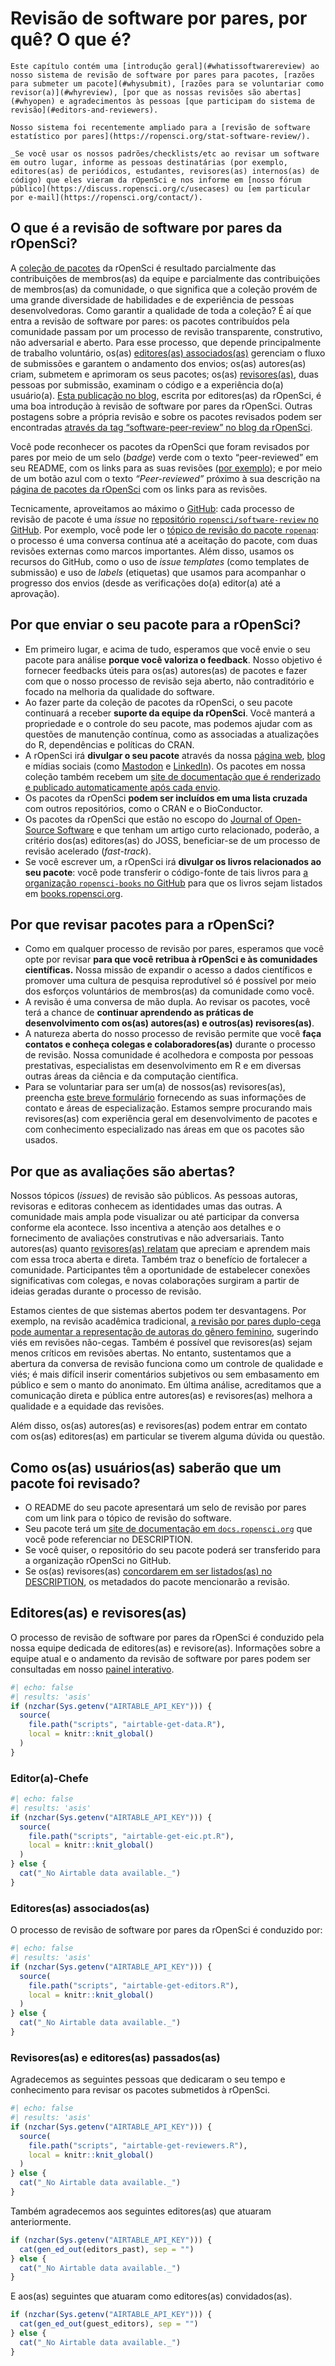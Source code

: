 # Revisão de software por pares, por quê? O que é? {#softwarereviewintro}

```block
Este capítulo contém uma [introdução geral](#whatissoftwarereview) ao nosso sistema de revisão de software por pares para pacotes, [razões para submeter um pacote](#whysubmit), [razões para se voluntariar como revisor(a)](#whyreview), [por que as nossas revisões são abertas](#whyopen) e agradecimentos às pessoas [que participam do sistema de revisão](#editors-and-reviewers).

Nosso sistema foi recentemente ampliado para a [revisão de software estatístico por pares](https://ropensci.org/stat-software-review/).

_Se você usar os nossos padrões/checklists/etc ao revisar um software em outro lugar, informe as pessoas destinatárias (por exemplo, editores(as) de periódicos, estudantes, revisores(as) internos(as) de código) que eles vieram da rOpenSci e nos informe em [nosso fórum público](https://discuss.ropensci.org/c/usecases) ou [em particular por e-mail](https://ropensci.org/contact/). 
```

## O que é a revisão de software por pares da rOpenSci? {#whatissoftwarereview}

A [coleção de pacotes](https://ropensci.org/packages/) da rOpenSci é resultado parcialmente das contribuições de membros(as) da equipe e parcialmente das contribuições de membros(as) da comunidade, o que significa que a coleção provém de uma grande diversidade de habilidades e de experiência de pessoas desenvolvedoras. Como garantir a qualidade de toda a coleção? É aí que entra a revisão de software por pares: os pacotes contribuídos pela comunidade passam por um processo de revisão transparente, construtivo, não adversarial e aberto. Para esse processo, que depende principalmente de trabalho voluntário, os(as) [editores(as) associados(as)](#associateditors) gerenciam o fluxo de submissões e garantem o andamento dos envios; os(as) autores(as) criam, submetem e aprimoram os seus pacotes; os(as) [revisores(as)](#reviewers), duas pessoas por submissão, examinam o código e a experiência do(a) usuário(a). [Esta publicação no blog](https://www.numfocus.org/blog/how-ropensci-uses-code-review-to-promote-reproducible-science/), escrita por editores(as) da rOpenSci, é uma boa introdução à revisão de software por pares da rOpenSci. Outras postagens sobre a própria revisão e sobre os pacotes revisados podem ser encontradas [através da tag "software-peer-review" no blog da rOpenSci](https://ropensci.org/tags/software-peer-review/).

Você pode reconhecer os pacotes da rOpenSci que foram revisados por pares por meio de um selo (*badge*) verde com o texto "peer-reviewed" em seu README, com os links para as suas revisões ([por exemplo](https://github.com/ropensci/restez#locally-query-genbank-)); e por meio de um botão azul com o texto *"Peer-reviewed"* próximo à sua descrição na [página de pacotes da rOpenSci](https://ropensci.org/packages/) com os links para as revisões.

Tecnicamente, aproveitamos ao máximo o [GitHub](https://github.com/): cada processo de revisão de pacote é uma *issue* no [repositório `ropensci/software-review` no GitHub](https://github.com/ropensci/software-review/). Por exemplo, você pode ler o [tópico de revisão do pacote `ropenaq`](https://github.com/ropensci/software-review/issues/24): o processo é uma conversa contínua até a aceitação do pacote, com duas revisões externas como marcos importantes. Além disso, usamos os recursos do GitHub, como o uso de *issue templates* (como templates de submissão) e uso de *labels* (etiquetas) que usamos para acompanhar o progresso dos envios (desde as verificações do(a) editor(a) até a aprovação).

## Por que enviar o seu pacote para a rOpenSci? {#whysubmit}

- Em primeiro lugar, e acima de tudo, esperamos que você envie o seu pacote para análise **porque você valoriza o feedback**. Nosso objetivo é fornecer feedbacks úteis para os(as) autores(as) de pacotes e fazer com que o nosso processo de revisão seja aberto, não contraditório e focado na melhoria da qualidade do software.
- Ao fazer parte da coleção de pacotes da rOpenSci, o seu pacote continuará a receber **suporte da equipe da rOpenSci**.  Você manterá a propriedade e o controle do seu pacote, mas podemos ajudar com as questões de manutenção contínua, como as associadas a atualizações do R, dependências e políticas do CRAN.
- A rOpenSci irá **divulgar o seu pacote** através da nossa [página web](https://ropensci.org/packages/), [blog](https://ropensci.org/blog/) e mídias sociais (como [Mastodon](https://fosstodon.org/@ropensci) e [LinkedIn](https://www.linkedin.com/company/ropensci/)). Os pacotes em nossa coleção também recebem um [site de documentação que é renderizado e publicado automaticamente após cada envio](#docsropensci).
- Os pacotes da rOpenSci **podem ser incluídos em uma lista cruzada** com outros repositórios, como o CRAN e o BioConductor.
- Os pacotes da rOpenSci que estão no escopo do [Journal of Open-Source Software](https://joss.theoj.org/) e que tenham um artigo curto relacionado, poderão, a critério dos(as) editores(as) do JOSS, beneficiar-se de um processo de revisão acelerado (*fast-track*).
- Se você escrever um, a rOpenSci irá **divulgar os livros relacionados ao seu pacote**: você pode transferir o código-fonte de tais livros para [a organização `ropensci-books` no GitHub](https://github.com/ropensci-books) para que os livros sejam listados em [books.ropensci.org](https://books.ropensci.org/).

## Por que revisar pacotes para a rOpenSci? {#whyreview}

- Como em qualquer processo de revisão por pares, esperamos que você opte por revisar **para que você retribua à rOpenSci e às comunidades científicas.** Nossa missão de expandir o acesso a dados científicos e promover uma cultura de pesquisa reprodutível só é possível por meio dos esforços voluntários de membros(as) da comunidade como você.
- A revisão é uma conversa de mão dupla. Ao revisar os pacotes, você terá a chance de **continuar aprendendo as práticas de desenvolvimento com os(as) autores(as) e outros(as) revisores(as)**.
- A natureza aberta do nosso processo de revisão permite que você **faça contatos e conheça colegas e colaboradores(as)** durante o processo de revisão. Nossa comunidade é acolhedora e composta por pessoas prestativas, especialistas em desenvolvimento em R e em diversas outras áreas da ciência e da computação científica.
- Para se voluntariar para ser um(a) de nossos(as) revisores(as), preencha [este breve formulário](https://airtable.com/shrnfDI2S9uuyxtDw) fornecendo as suas informações de contato e áreas de especialização. Estamos sempre procurando mais revisores(as) com experiência geral em desenvolvimento de pacotes e com conhecimento especializado nas áreas em que os pacotes são usados.

## Por que as avaliações são abertas? {#whyopen}

Nossos tópicos (*issues*) de revisão são públicos. As pessoas autoras, revisoras e editoras conhecem as identidades umas das outras. A comunidade mais ampla pode visualizar ou até participar da conversa conforme ela acontece. Isso incentiva a atenção aos detalhes e o fornecimento de avaliações construtivas e não adversariais. Tanto autores(as) quanto [revisores(as) relatam](https://ropensci.org/tags/reviewer/) que apreciam e aprendem mais com essa troca aberta e direta. Também traz o benefício de fortalecer a comunidade. Participantes têm a oportunidade de estabelecer conexões significativas com colegas, e novas colaborações surgiram a partir de ideias geradas durante o processo de revisão.

Estamos cientes de que sistemas abertos podem ter desvantagens. Por exemplo, na revisão acadêmica tradicional, [a revisão por pares duplo-cega pode aumentar a representação de autoras do gênero feminino](https://www.sciencedirect.com/science/article/pii/S0169534707002704), sugerindo viés em revisões não-cegas. Também é possível que revisores(as) sejam menos críticos em revisões abertas. No entanto, sustentamos que a abertura da conversa de revisão funciona como um controle de qualidade e viés; é mais difícil inserir comentários subjetivos ou sem embasamento em público e sem o manto do anonimato. Em última análise, acreditamos que a comunicação direta e pública entre autores(as) e revisores(as) melhora a qualidade e a equidade das revisões.

Além disso, os(as) autores(as) e revisores(as) podem entrar em contato com os(as) editores(as) em particular se tiverem alguma dúvida ou questão.

## Como os(as) usuários(as) saberão que um pacote foi revisado? {#how-will-users-know-a-package-has-been-reviewed}

- O README do seu pacote apresentará um selo de revisão por pares com um link para o tópico de revisão do software.
- Seu pacote terá um [site de documentação em `docs.ropensci.org`](#rodocsci) que você pode referenciar no DESCRIPTION.
- Se você quiser, o repositório do seu pacote poderá ser transferido para a organização rOpenSci no GitHub.
- Se os(as) revisores(as) [concordarem em ser listados(as) no DESCRIPTION](#authorship), os metadados do pacote mencionarão a revisão.

## Editores(as) e revisores(as) {#editors-and-reviewers}

O processo de revisão de software por pares da rOpenSci é conduzido pela nossa equipe dedicada de editores(as) e revisore(as). Informações sobre a equipe atual e o andamento da revisão de software por pares podem ser consultadas em nosso [painel interativo](https://ropensci-review-tools.github.io/dashboard/).

```r
#| echo: false
#| results: 'asis'
if (nzchar(Sys.getenv("AIRTABLE_API_KEY"))) {
  source(
    file.path("scripts", "airtable-get-data.R"),
    local = knitr::knit_global()
  )
}
```

### Editor(a)-Chefe


```r
#| echo: false
#| results: 'asis'
if (nzchar(Sys.getenv("AIRTABLE_API_KEY"))) {
  source(
    file.path("scripts", "airtable-get-eic.pt.R"),
    local = knitr::knit_global()
  )
} else {
  cat("_No Airtable data available._")
}
```


### Editores(as) associados(as) {#associateditors}

O processo de revisão de software por pares da rOpenSci é conduzido por:

```r
#| echo: false
#| results: 'asis'
if (nzchar(Sys.getenv("AIRTABLE_API_KEY"))) {
  source(
    file.path("scripts", "airtable-get-editors.R"),
    local = knitr::knit_global()
  )
} else {
  cat("_No Airtable data available._")
}
```

### Revisores(as) e editores(as) passados(as)

Agradecemos as seguintes pessoas que dedicaram o seu tempo e conhecimento para revisar os pacotes submetidos à rOpenSci.

```r
#| echo: false
#| results: 'asis'
if (nzchar(Sys.getenv("AIRTABLE_API_KEY"))) {
  source(
    file.path("scripts", "airtable-get-reviewers.R"),
    local = knitr::knit_global()
  )
} else {
  cat("_No Airtable data available._")
}
```


Também agradecemos aos seguintes editores(as) que atuaram anteriormente.

```r
if (nzchar(Sys.getenv("AIRTABLE_API_KEY"))) {
  cat(gen_ed_out(editors_past), sep = "")
} else {
  cat("_No Airtable data available._")
}
```

E aos(as) seguintes que atuaram como editores(as) convidados(as).

```r
if (nzchar(Sys.getenv("AIRTABLE_API_KEY"))) {
  cat(gen_ed_out(guest_editors), sep = "")
} else {
  cat("_No Airtable data available._")
}
```


